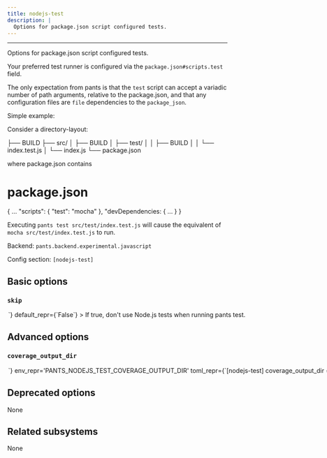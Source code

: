 ```yaml
---
title: nodejs-test
description: |
  Options for package.json script configured tests.
---
```



---

Options for package.json script configured tests.

Your preferred test runner is configured via the `package.json#scripts.test` field.

The only expectation from pants is that the `test` script can accept a variadic number of path arguments, relative to the package.json, and that any configuration files are `file` dependencies to the `package_json`.

Simple example:

Consider a directory-layout:

&#x251C;&#x2500;&#x2500; BUILD
&#x251C;&#x2500;&#x2500; src/
&#x2502; &#x251C;&#x2500;&#x2500; BUILD
&#x2502; &#x251C;&#x2500;&#x2500; test/
&#x2502; &#x2502; &#x251C;&#x2500;&#x2500; BUILD
&#x2502; &#x2502; &#x2514;&#x2500;&#x2500; index.test.js
&#x2502; &#x2514;&#x2500;&#x2500; index.js
&#x2514;&#x2500;&#x2500; package.json

where package.json contains

# package.json

&#123;
...
&#x22;scripts&#x22;: &#123;
&#x22;test&#x22;: &#x22;mocha&#x22;
&#125;,
&#x22;devDependencies: &#123;
...
&#125;
&#125;

Executing `pants test src/test/index.test.js` will cause the equivalent of `mocha src/test/index.test.js` to run.

Backend: <span className="color--primary">`pants.backend.experimental.javascript`</span>

Config section: <span className="color--primary">`[nodejs-test]`</span>

<span className={styles.options}>

## Basic options

### `skip`

<Option
  cli_repr={`--[no-]nodejs-test-skip`}
  env_repr='PANTS_NODEJS_TEST_SKIP'
  toml_repr={`[nodejs-test]
skip = <bool>`}
  default_repr={`False`}
>

If true, don&#x27;t use Node.js tests when running `pants test`.

</Option>

## Advanced options

### `coverage_output_dir`

<Option
  cli_repr={`--nodejs-test-coverage-output-dir=<str>`}
  env_repr='PANTS_NODEJS_TEST_COVERAGE_OUTPUT_DIR'
  toml_repr={`[nodejs-test]
coverage_output_dir = <str>`}
  default_repr={`{distdir}/coverage/js/{target_spec}`}
>

Path to write the NodeJS coverage reports to. Must be relative to the build root.

Replacements:

- `{distdir}` is replaced with the Pants `distdir`.

- `{target_spec}` is replaced with the address of the applicable `javascript_test` target with `/` characters replaced with dots (`.`). Additional batch information is included in `target_spec`, when batching is used.

</Option>

## Deprecated options

None

## Related subsystems

None

</span>
